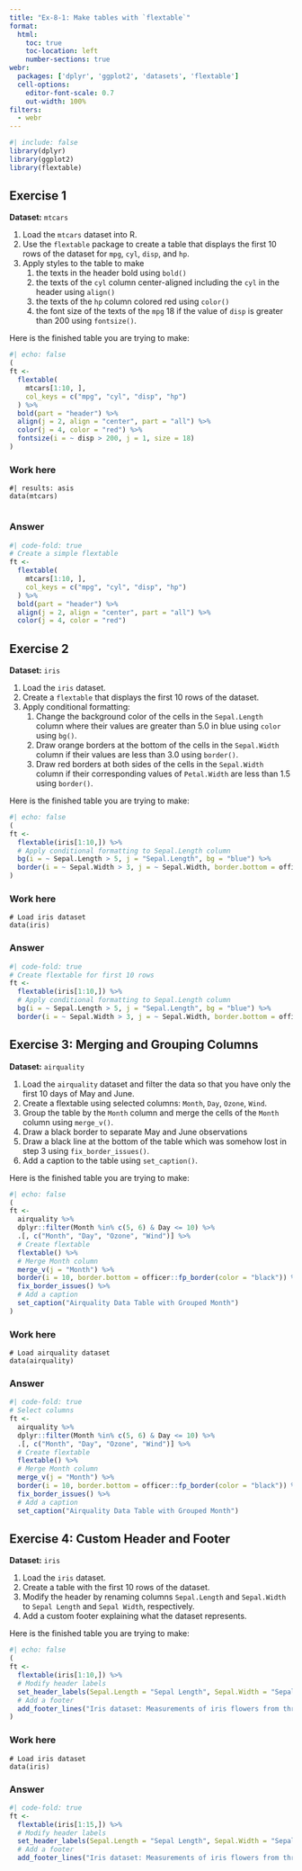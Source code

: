 ```yaml
---
title: "Ex-8-1: Make tables with `flextable`"
format:
  html:
    toc: true
    toc-location: left
    number-sections: true
webr:
  packages: ['dplyr', 'ggplot2', 'datasets', 'flextable']
  cell-options:
    editor-font-scale: 0.7
    out-width: 100%
filters:
  - webr
---
```


```r
#| include: false 
library(dplyr)
library(ggplot2)
library(flextable)
```

## Exercise 1

**Dataset:** `mtcars`

1.  Load the `mtcars` dataset into R.
2.  Use the `flextable` package to create a table that displays the first 10 rows of the dataset for `mpg`, `cyl`, `disp`, and `hp`.
3.  Apply styles to the table to make
    1. the texts in the header bold using `bold()`
    2. the texts of the `cyl` column center-aligned including the `cyl` in the header using `align()`
    3. the texts of the `hp` column colored red using `color()`
    4. the font size of the texts of the `mpg` 18 if the value of `disp` is greater than 200 using `fontsize()`.

Here is the finished table you are trying to make:

```r
#| echo: false
(
ft <- 
  flextable(
    mtcars[1:10, ],
    col_keys = c("mpg", "cyl", "disp", "hp")
  ) %>%
  bold(part = "header") %>%
  align(j = 2, align = "center", part = "all") %>%
  color(j = 4, color = "red") %>%
  fontsize(i = ~ disp > 200, j = 1, size = 18)
) 
```



::: {.panel-tabset}
### Work here
```webr-r
#| results: asis
data(mtcars)


```

### Answer
```r
#| code-fold: true
# Create a simple flextable
ft <- 
  flextable(
    mtcars[1:10, ],
    col_keys = c("mpg", "cyl", "disp", "hp")
  ) %>%
  bold(part = "header") %>%
  align(j = 2, align = "center", part = "all") %>%
  color(j = 4, color = "red")
```

:::


## Exercise 2

**Dataset:** `iris`

1.  Load the `iris` dataset.
2.  Create a `flextable` that displays the first 10 rows of the dataset.
3.  Apply conditional formatting: 
    1.  Change the background color of the  cells in the `Sepal.Length` column where their values are greater than 5.0 in blue using `color` using `bg()`.
    2.  Draw orange borders at the bottom of  the cells in the `Sepal.Width` column if their values are less than 3.0 using `border()`.
    3.  Draw red borders at both sides of the cells in the `Sepal.Width` column if their corresponding values of `Petal.Width` are less than 1.5 using `border()`.

Here is the finished table you are trying to make:

```r
#| echo: false
(
ft <- 
  flextable(iris[1:10,]) %>%
  # Apply conditional formatting to Sepal.Length column
  bg(i = ~ Sepal.Length > 5, j = "Sepal.Length", bg = "blue") %>%
  border(i = ~ Sepal.Width > 3, j = ~ Sepal.Width, border.bottom = officer::fp_border(color = "orange"))
)
```


::: {.panel-tabset}
### Work here
```webr-r
# Load iris dataset
data(iris)
```

### Answer
```r
#| code-fold: true
# Create flextable for first 10 rows
ft <- 
  flextable(iris[1:10,]) %>%
  # Apply conditional formatting to Sepal.Length column
  bg(i = ~ Sepal.Length > 5, j = "Sepal.Length", bg = "blue") %>%
  border(i = ~ Sepal.Width > 3, j = ~ Sepal.Width, border.bottom = officer::fp_border(color = "orange"))
```

:::


## Exercise 3: Merging and Grouping Columns

**Dataset:** `airquality`

1.  Load the `airquality` dataset and filter the data so that you have only the first 10 days of May and June.
2.  Create a flextable using selected columns: `Month`, `Day`, `Ozone`, `Wind`.
3.  Group the table by the `Month` column and merge the cells of the `Month` column using `merge_v()`.
4.  Draw a black border to separate May and June observations
5.  Draw a black line at the bottom of the table which was somehow lost in step 3 using `fix_border_issues()`.
6.  Add a caption to the table using `set_caption()`.

Here is the finished table you are trying to make:

```r
#| echo: false
(
ft <- 
  airquality %>%
  dplyr::filter(Month %in% c(5, 6) & Day <= 10) %>%
  .[, c("Month", "Day", "Ozone", "Wind")] %>%
  # Create flextable
  flextable() %>%
  # Merge Month column
  merge_v(j = "Month") %>%
  border(i = 10, border.bottom = officer::fp_border(color = "black")) %>%
  fix_border_issues() %>%
  # Add a caption
  set_caption("Airquality Data Table with Grouped Month")
) 
```

::: {.panel-tabset}
### Work here
```webr-r
# Load airquality dataset
data(airquality)
```

### Answer
```r
#| code-fold: true
# Select columns
ft <- 
  airquality %>%
  dplyr::filter(Month %in% c(5, 6) & Day <= 10) %>%
  .[, c("Month", "Day", "Ozone", "Wind")] %>%
  # Create flextable
  flextable() %>%
  # Merge Month column
  merge_v(j = "Month") %>%
  border(i = 10, border.bottom = officer::fp_border(color = "black")) %>%
  fix_border_issues() %>%
  # Add a caption
  set_caption("Airquality Data Table with Grouped Month")
```

:::

## Exercise 4: Custom Header and Footer

**Dataset:** `iris`

1.  Load the `iris` dataset.
2.  Create a table with the first 10 rows of the dataset.
3.  Modify the header by renaming columns `Sepal.Length` and `Sepal.Width` to `Sepal Length` and `Sepal Width`, respectively.
4.  Add a custom footer explaining what the dataset represents.

Here is the finished table you are trying to make:

```r
#| echo: false
(
ft <- 
  flextable(iris[1:10,]) %>%
  # Modify header labels
  set_header_labels(Sepal.Length = "Sepal Length", Sepal.Width = "Sepal Width") %>%
  # Add a footer
  add_footer_lines("Iris dataset: Measurements of iris flowers from three species") 
)
```

::: {.panel-tabset}
### Work here
```webr-r
# Load iris dataset
data(iris)
```

### Answer
```r
#| code-fold: true
ft <- 
  flextable(iris[1:15,]) %>%
  # Modify header labels
  set_header_labels(Sepal.Length = "Sepal Length", Sepal.Width = "Sepal Width") %>%
  # Add a footer
  add_footer_lines("Iris dataset: Measurements of iris flowers from three species")
```

:::
